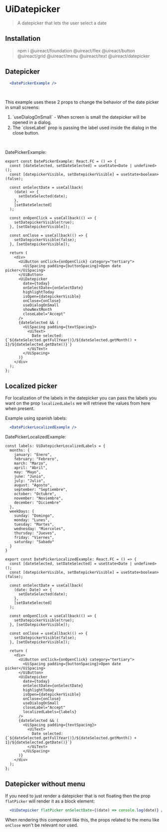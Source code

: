 

# UiDatepicker
<Metadata packageName='datepicker' packageJson={packageJson} />

> A datepicker that lets the user select a date

## Installation

> npm i @uireact/foundation @uireact/flex @uireact/button @uireact/grid @uireact/menu @uireact/text @uireact/datepicker

## Datepicker

```jsx live scope={{DatePickerExample}}
  <DatePickerExample />
```

<br />

This example uses these 2 props to change the behavior of the date picker in small screens:

<ol>
  <li>`useDialogOnSmall` - When screen is small the datepicker will be opened in a dialog.</li>
  <li> The `closeLabel` prop is passing the label used inside the dialog in the close button. </li>
</ol>

<br />

DatePickerExample:

```tsx
export const DatePickerExample: React.FC = () => {
  const [dateSelected, setDateSelected] = useState<Date | undefined>();
  const [datepickerVisible, setDatepickerVisible] = useState<boolean>(false);

  const onSelectDate = useCallback(
    (date) => {
      setDateSelected(date);
    },
    [setDateSelected]
  );

  const onOpenClick = useCallback(() => {
    setDatepickerVisible(true);
  }, [setDatepickerVisible]);

  const onClose = useCallback(() => {
    setDatepickerVisible(false);
  }, [setDatepickerVisible]);

  return (
    <div>
      <UiButton onClick={onOpenClick} category="tertiary">
        <UiSpacing padding={buttonSpacing}>Open date picker</UiSpacing>
      </UiButton>
      <UiDatepicker
        date={today}
        onSelectDate={onSelectDate}
        highlightToday
        isOpen={datepickerVisible}
        onClose={onClose}
        useDialogOnSmall
        showNextMonth
        closeLabel="Accept"
      />
      {dateSelected && (
        <UiSpacing padding={textSpacing}>
          <UiText>
            Date selected: {`${dateSelected.getFullYear()}/${dateSelected.getMonth() + 1}/${dateSelected.getDate()}`}
          </UiText>
        </UiSpacing>
      )}
    </div>
  );
};
```
## Localized picker

For localization of the labels in the datepicker you can pass the labels you want on the prop `localizedLabels` we will retrieve the values from here when present.

Example using spanish labels:

```jsx live scope={{DatePickerLocalizedExample}}
  <DatePickerLocalizedExample />
```

DatePickerLocalizedExample: 

```tsx
const labels: UiDatepickerLocalizedLabels = {
  months: {
    january: "Enero",
    february: "Febrero",
    march: "Marzo",
    april: "Abril",
    may: "Mayo",
    june: "Junio",
    july: "Julio",
    august: "Agosto",
    september: "Septiembre",
    october: "Octubre",
    november: "Noviembre",
    december: "Diciembre"
  },
  weekDays: {
    sunday: "Domingo",
    monday: "Lunes",
    tuesday: "Martes",
    wednesday: "Miercoles",
    thursday: "Jueves",
    friday: "Viernes",
    saturday: "Sabado"
  }
}

export const DatePickerLocalizedExample: React.FC = () => {
  const [dateSelected, setDateSelected] = useState<Date | undefined>();
  const [datepickerVisible, setDatepickerVisible] = useState<boolean>(false);

  const onSelectDate = useCallback(
    (date: Date) => {
      setDateSelected(date);
    },
    [setDateSelected]
  );

  const onOpenClick = useCallback(() => {
    setDatepickerVisible(true);
  }, [setDatepickerVisible]);

  const onClose = useCallback(() => {
    setDatepickerVisible(false);
  }, [setDatepickerVisible]);

  return (
    <div>
      <UiButton onClick={onOpenClick} category="tertiary">
        <UiSpacing padding={buttonSpacing}>Open date picker</UiSpacing>
      </UiButton>
      <UiDatepicker
        date={today}
        onSelectDate={onSelectDate}
        highlightToday
        isOpen={datepickerVisible}
        onClose={onClose}
        useDialogOnSmall
        closeLabel="Accept"
        localizedLabels={labels}
      />
      {dateSelected && (
        <UiSpacing padding={textSpacing}>
          <UiText>
            Date selected: {`${dateSelected.getFullYear()}/${dateSelected.getMonth() + 1}/${dateSelected.getDate()}`}
          </UiText>
        </UiSpacing>
      )}
    </div>
  );
};

```

## Datepicker without menu

If you need to just render a datepicker that is not floating then the prop `flatPicker` will render it as a block element:

```jsx live scope={{UiDatepicker}}
  <UiDatepicker flatPicker onSelectDate={(date) => console.log(date)} />
```

When rendering this component like this, the props related to the menu like `onClose` won't be relevant nor used.